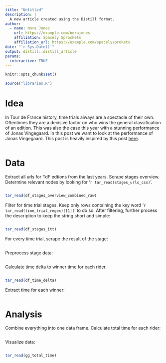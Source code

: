 ```yaml
---
title: "Untitled"
description: |
  A new article created using the Distill format.
author:
  - name: Nora Jones 
    url: https://example.com/norajones
    affiliation: Spacely Sprockets
    affiliation_url: https://example.com/spacelysprokets
date: "`r Sys.Date()`"
output: distill::distill_article
params:
  interactive: TRUE
---
```


```r
knitr::opts_chunk$set()
```

```r
source("libraries.R")
```

# Idea

In Tour de France history, time trials always are a spectacle of their own.
Oftentimes they are a decisive factor on who wins the general classification of
an edition. This was also the case this year with a stunning performance of
Jonas Vingegaard. In this post we want to look at the performance of Jonas
Vingegaard. This post is heavily inspired by this post [here](https://www.reddit.com/r/peloton/comments/153ys8r/most_dominant_tt_performances_in_the_tdf_since/?utm_source=share&utm_medium=android_app&utm_name=androidcss&utm_term=3&utm_content=share_button).

```r
```

# Data

Extract all urls for TdF edtions from the last years.
Scrape stages overview. Determine relevant nodes by looking for
'`r tar_read(stages_urls_css)`'.

```r
```

```r
tar_read(df_stages_overview_combined_raw)
```

Filter for time trial stages. Keep only rows containing the key word
'`r tar_read(time_trial_regex)[[1]]`' to do so. After filtering, further process
the description to keep the string short and simple:

```r
```

```r
tar_read(df_stages_itt)
```

For every time trial, scrape the result of the stage:

```r
```

Preprocess stage data:

```r
```

Calculate time delta to winner time for each rider.

```r
```

```r
tar_read(df_time_delta)
```

Extract time for each winner:

```r
```

# Analysis

Combine everything into one data frame. Calculate total time for each rider:

```r
```

Visualize data:

```r
```

```r
tar_read(gg_total_time)
```

